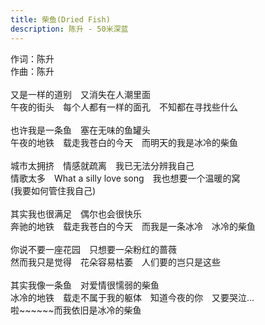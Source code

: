 ```yaml
---
title: 柴鱼(Dried Fish)
description: 陈升 - 50米深蓝
---
```


作词：陈升<br />作曲：陈升<br /><br />又是一样的道别　又消失在人潮里面<br />午夜的街头　每个人都有一样的面孔　不知都在寻找些什么<br /><br />也许我是一条鱼　塞在无味的鱼罐头<br />午夜的地铁　载走我苍白的今天　而明天的我是冰冷的柴鱼<br /><br />城市太拥挤　情感就疏离　我已无法分辨我自己<br />情歌太多　What a silly love song　我也想要一个温暖的窝<br />(我要如何管住我自己)<br /><br />其实我也很满足　偶尔也会很快乐<br />奔驰的地铁　载走我苍白的今天　而我是一条冰冷　冰冷的柴鱼<br /><br />你说不要一座花园　只想要一朵粉红的蔷薇<br />然而我只是觉得　花朵容易枯萎　人们要的岂只是这些<br /><br />其实我像一条鱼　对爱情很懦弱的柴鱼<br />冰冷的地铁　载走不属于我的躯体　知道今夜的你　又要哭泣...<br />啦~~~~~~而我依旧是冰冷的柴鱼